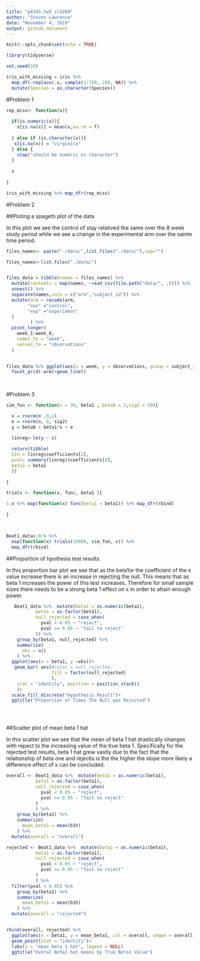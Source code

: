 ```yaml
---
title: "p8105_hw5_sl4269"
author: "Steven Lawrence"
date: "November 4, 2019"
output: github_document
---
```


```r
knitr::opts_chunk$set(echo = TRUE)
```

```r
library(tidyverse)

set.seed(10)

iris_with_missing = iris %>% 
  map_df(~replace(.x, sample(1:150, 20), NA)) %>%
  mutate(Species = as.character(Species))


```
#Problem 1

```r

rep_miss<- function(x){
  
  if(is.numeric(x)){
    x[is.na(x)] = mean(x,na.rm = T)
  
  } else if (is.character(x)){
   x[is.na(x)] = "virginica"
  } else {
    stop("should be numeric or character")
  }
  
  x
  
}


```

```r
iris_with_missing %>% map_dfr(rep_miss)


```

#Problem 2

##Ploting a spagetti plot of the data

In this plot we see the control of stay relatived the same over the 8 week study period while we see a change in the experimental arm over the samte time period. 

```r

files_names<- paste("./data/",list.files("./data/"),sep="")

files_names<-list.files("./data/")


files_data = tibble(names = files_names) %>% 
  mutate(contents = map(names, ~read_csv(file.path("data/", .)))) %>% 
  unnest() %>% 
  separate(names,into = c("arm","subject_id")) %>%
  mutate(arm = recode(arm,
        "con" ="control",
        "exp" ="experiment"
  )
         ) %>% 
  pivot_longer(
    week_1:week_8,
    names_to = "week",
    values_to = "observations"
  ) 
  
```

```r
files_data %>% ggplot(aes(x = week, y = observations, group = subject_id, col = subject_id))+geom_point() +
  facet_grid(~arm)+geom_line()
  
  
```


#Problem 3

```r

sim_fun <- function(n = 30, beta1 , beta0 = 2,sig2 = 50){

  x = rnorm(n ,0,1)
  e = rnorm(n, 0, sig2)
  y = beta0 + beta1*x + e
  
  linreg<-lm(y ~ x)

  return(tibble(
  b1h = linreg$coefficients[2],
  pval= summary(linreg)$coefficients[8],
  beta1 = beta1
  ))
  
}

trials <- function(x, func, beta1 ){

1:x %>% map(function(x) func(beta1 = beta1)) %>% map_dfr(rbind) 
  
}



Beat1_data<-0:6 %>% 
  map(function(x) trials(10000, sim_fun, x)) %>% 
  map_dfr(rbind)

```

##Proportion of hpothesis test results.

In this proportion bar plot we see that as the beta1or the coefficient of the x value increase there is an increase in rejecting the null.  This means that as beta 1 increases the power of this test increases.  Therefore for small sample sizes there needs to be a strong beta 1 effect on x in order to attain enough power.

```r
   

   Beat1_data %>%  mutate(beta1 = as.numeric(beta1),
           beta1 = as.factor(beta1),
           null_rejected = case_when(
             pval < 0.05 ~ "reject",
             pval >= 0.05 ~ "fail to reject"
           )) %>% 
    group_by(beta1, null_rejected) %>% 
    summarize(
      obs = n()
    ) %>% 
  ggplot(aes(x = beta1, y =obs))+ 
   geom_bar( aes(#color = null_rejected, 
                 fill = factor(null_rejected)
                 ),
    stat = "identity", position = position_stack()
    )+
  scale_fill_discrete("Hypothesis Result")+
  ggtitle("Proportion of Times The Null was Rejected")

  



```

##Scatter plot of mean beta 1 hat

In this scatter plot we see that the mean of beta 1 hat drastically changes with repect to the increasing value of the true beta 1.  Specifically for the rejected test results, beta 1 hat grew vastly due to the fact that the relationship of beta one and rejectis is the the higher the slope more likely a difference effect of x can be concluded. 
```r
overall <- Beat1_data %>%  mutate(beta1 = as.numeric(beta1),
           beta1 = as.factor(beta1),
           null_rejected = case_when(
             pval < 0.05 ~ "reject",
             pval >= 0.05 ~ "fail to reject"
           )
           ) %>% 
    group_by(beta1) %>% 
    summarize(
      mean_beta1 = mean(b1h)
    ) %>% 
  mutate(overall = "overall")

rejected <- Beat1_data %>%  mutate(beta1 = as.numeric(beta1),
           beta1 = as.factor(beta1),
           null_rejected = case_when(
             pval < 0.05 ~ "reject",
             pval >= 0.05 ~ "fail to reject"
           )
           ) %>% 
  filter(pval < 0.05) %>% 
    group_by(beta1) %>%
    summarize(
      mean_beta1 = mean(b1h)
    ) %>% 
  mutate(overall = "rejected")


rbind(overall, rejected) %>% 
  ggplot(aes(x = beta1, y = mean_beta1, col = overall, shape = overall))+
  geom_point(stat = "identity")+
  labs(y = "mean beta 1 hat", legend = NULL)
  ggtitle("Overal Beta1 hat means by True Beta1 Value")
  

```


